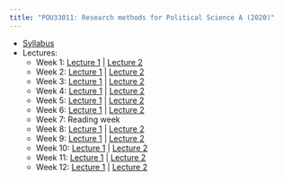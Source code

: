 ```yaml
---
title: "POU33011: Research methods for Political Science A (2020)"
---
```



- [Syllabus](POU33011_Syllabus_Chadefaux.pdf)
- Lectures: 
     - Week 1:  [Lecture 1](POU33011/2020/Lectures/methods01.pdf) | [Lecture 2](POU33011/2020/Lectures/statistics01.pdf)
     - Week 2: [Lecture 1](POU33011/2020/Lectures/methods02.pdf) | [Lecture 2](POU33011/2020/Lectures/statistics02.pdf)
     - Week 3: [Lecture 1](POU33011/2020/Lectures/methods03.pdf) | [Lecture 2](POU33011/2020/Lectures/statistics02.pdf)
     - Week 4: [Lecture 1](POU33011/2020/Lectures/methods04.pdf) | [Lecture 2](POU33011/2020/Lectures/statistics04.pdf)
     - Week 5: [Lecture 1](POU33011/2020/Lectures/methods05.pdf) | [Lecture 2](POU33011/2020/Lectures/statistics05.pdf)
     - Week 6: [Lecture 1](POU33011/2020/Lectures/methods06.pdf) |  [Lecture 2](POU33011/2020/Lectures/statistics06.pdf)
     - Week 7: Reading week
     - Week 8: [Lecture 1](POU33011/2020/Lectures/methods08.pdf) | [Lecture 2](POU33011/2020/Lectures/statistics08.pdf)
     - Week 9: [Lecture 1](POU33011/2020/Lectures/methods09.pdf) | [Lecture 2](POU33011/2020/Lectures/statistics09.pdf)
     - Week 10: [Lecture 1](POU33011/2020/Lectures/methods10.pdf) | [Lecture 2](POU33011/2020/Lectures/statistics10.pdf)
     - Week 11: [Lecture 1](POU33011/2020/Lectures/methods11.pdf) | [Lecture 2](POU33011/2020/Lectures/statistics11.pdf)
     - Week 12: [Lecture 1](POU33011/2020/Lectures/methods12.pdf) | [Lecture 2](POU33011/2020/Lectures/statistics12.pdf)
     